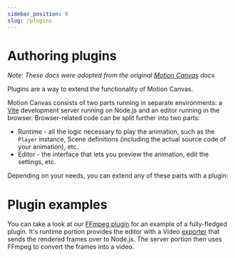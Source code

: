 ```yaml
---
sidebar_position: 8
slug: /plugins
---
```



# Authoring plugins

_Note: These docs were adopted from the original
[Motion Canvas](https://motioncanvas.io/docs/) docs_

Plugins are a way to extend the functionality of Motion Canvas.

Motion Canvas consists of two parts running in separate environments: a
[Vite](https://vitejs.dev/) development server running on Node.js and an editor
running in the browser. Browser-related code can be split further into two
parts:

- Runtime - all the logic necessary to play the animation, such as the `Player`
  instance, Scene definitions (including the actual source code of your
  animation), etc.
- Editor - the interface that lets you preview the animation, edit the settings,
  etc.

Depending on your needs, you can extend any of these parts with a plugin:

<DocCardList items={useCurrentSidebarCategory().items} />

# Plugin examples

You can take a look at our [FFmpeg plugin][ffmpeg-plugin] for an example of a
fully-fledged plugin. It's runtime portion provides the editor with a Video
[exporter](/api/core/app/Exporter) that sends the rendered frames over to
Node.js. The server portion then uses FFmpeg to convert the frames into a video.

[ffmpeg-plugin]: https://github.com/revideo/exporters/tree/main/packages/ffmpeg
